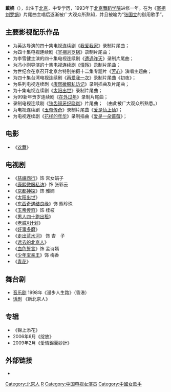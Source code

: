 '''戴娆'''（{{bd|1972年|4月2日|catIdx=戴}}），出生于[[北京|北京]]，中专学历，1993年于[[北京舞蹈学院|北京舞蹈学院]]进修一年。在为《[[宰相刘罗锅|宰相刘罗锅]]》片尾曲主唱后逐渐被广大观众所熟知，并且被喻为“[[张国立|张国立]]的御用歌手”。

==主要影视配乐作品==
*为英达导演的四十集电视连续剧《[[我爱我家|我爱我家]]》录制片尾曲； 
*为四十集电视连续剧《[[宰相刘罗锅|宰相刘罗锅]]》录制片尾曲； 
*为李雪健主演的四十集电视连续剧《[[遭遇昨天|遭遇昨天]]》录制片尾曲； 
*为冯小刚导演的十集电视连续剧《[[情殇|情殇]]》录制片尾曲； 
*为世纪会在京召开北京台特别拍摄十二集专题片《[[芳心|芳心]]》演唱主题曲； 
*为四十集台湾电视连续剧《[[再爱我一次|再爱我一次]]》录制片尾曲《初夜》； 
*为系列电视连续剧《[[康熙微服私访记|康熙微服私访记]]》录制插曲及片尾曲； 
*为十集电视连续剧《[[太阳出世|太阳出世]]》录制片尾曲； 
* 为99新年贺岁连续剧《[[在外过年|在外过年]]》录制片尾曲； 
*录制电视连续剧《[[铁齿铜牙纪晓岚|铁齿铜牙纪晓岚]]》片尾曲； （由此被广大观众所熟悉。）
*为电视连续剧《[[玉帝传奇|玉帝传奇]]》录制片尾曲《[[爱是仙上仙|爱是仙上仙]]》； 
*为电视连续剧《[[花样的年华|花样的年华]]》录制插曲《[[爱是一朵蔷薇|爱是一朵蔷薇]]》；

==电影==
*《[[欢舞|欢舞]]》

==电视剧== 
*《[[慈禧西行|慈禧西行]]》饰 宫女娟子
*《[[康熙微服私访|康熙微服私访]]》饰 张彩云 
*《[[京都神探|京都神探]]》饰 雅嫻
*《[[太阳出世|太阳出世]]》 
*《[[东西奇遇结良缘|东西奇遇结良缘]]》饰 熊珍珠 
*《[[玉帝传奇|玉帝传奇]]》饰 桂枝 
*《[[男人四十跑出租|男人四十跑出租]]》  
*《[[老威X计划|老威X计划]]》  
*《[[好事多磨_(電視劇)|好事多磨]]》  
*《[[走出蓝水河|走出蓝水河]]》 饰 杏　子
*《[[远去的北京人|远去的北京人]]》  
*《[[血色誓言|血色誓言]]》饰 孟诗嫣 
*《[[少年宝亲王|少年宝亲王]]》饰 梅香
*《[[青花|青花]]》

==舞台剧==
*[[音乐剧|音乐剧]] 1998年《漫步人生路》（香港） 
*[[话剧|话剧]] 《新北京人》 

==专辑==
*《锦上添花》
*2006年6月《绽放》
*2009年2月《愛情錦囊妙計》

==外部链接==
*{{新浪博客|dairao100}}
{{DEFAULTSORT:D戴}}
[[Category:北京人|Category:北京人]]
[[Category:戴姓|R]]
[[Category:中国电视女演员|Category:中国电视女演员]]
[[Category:中國女歌手|Category:中國女歌手]]